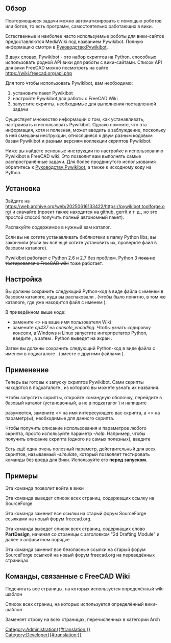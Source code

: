 <languages/>
{{VeryImportantMessage|Роботы опасны по своей сути, так как могут автоматически причинить много вреда. Используйте их с особой осторожностью!}}

<span id="Overview"></span>
==Обзор==

Повторяющиеся задачи можно автоматизировать с помощью роботов или ботов, то есть программ, самостоятельно работающих в вики.

Естественные и наиболее часто используемые роботы для вики-сайтов предоставляются MediaWiki под названием Pywikibot. Полную информацию смотри в [https://www.mediawiki.org/wiki/Manual:Pywikibot Руководство:Pywikibot].

В двух словах, Pywikibot - это набор скриптов на Python, способных использовать родной API вики для работы с вики-сайтами. Список API для вики FreeCAD можно посмотреть на сайте https://wiki.freecad.org/api.php

Для того чтобы использовать Pywikibot, вам необходимо:

# установите пакет Pywikibot
# настройте Pywikibot для работы с FreeCAD Wiki
# запустите скрипты, необходимые для выполнения поставленной задачи

Существует множество информации о том, как устанавливать, настраивать и использовать Pywikibot. Однако помните, что эта информация, хотя и полезная, может вводить в заблуждение, поскольку в ней смешаны инструкции, относящиеся к двум разным кодовым базам Pywikibot и разным версиям коллекции скриптов Pywikibot.

Ниже вы найдёте основные инструкции по настройке и использованию Pywikibot в FreeCAD wiki. Это позволит вам выполнять самые распространённые задачи. Для более продвинутого использования обратитесь к [https://www.mediawiki.org/wiki/Manual:Pywikibot Руководству:Pywikibot], а также к исходному коду на Python.

<span id="Installation"></span>
==Установка==

Зайдите на https://web.archive.org/web/20250616133422/https://pywikibot.toolforge.org/ и скачайте {{FileName|package/pywikipedia/core.zip}} (проект также находится на github, gerrit и т. д., но это простой способ получить полный автономный пакет).

Распакуйте содержимое в нужный вам каталог.

Если вы не хотите устанавливать библиотеки в папку Python libs, вы закончили (если вы всё ещё хотите установить их, проверьте файл {{FileName|INSTALL}} в базовом каталоге).

Pywikibot работает с Python 2.6 и 2.7 без проблем. Python 3 <s>пока не тестировался с FreeCAD wiki</s> тоже работает.

<span id="Configuration"></span>
==Настройка==

Вы должны сохранить следующий Python-код в виде файла с именем {{FileName|user-config.py}} в базовом каталоге, куда вы распаковали {{FileName|package/pywikipedia/core.zip}}. (чтобы было понятно, в том же каталоге, где уже находится файл с именем {{FileName|user-config.py.sample}}).

{{Code|code=
# -*- coding: cp437  -*-
family = 'freecadwiki'
mylang = 'en'
usernames['freecadwiki']['en'] = u'<<yourWikiUserName>>'
#usernames['freecadwiki']['freecadwiki'] = u'<<yourWikiUserName>>'
console_encoding = 'cp437'
}}

В приведённом выше коде:

* замените ''<<yourWikiUserName>>'' на ваше имя пользователя Wiki
* замените ''cp437'' на ''console_encoding''. Чтобы узнать кодировку консоли, в Windows и Linux запустите интерпретатор Python, введите {{SystemInput|import sys}}, а затем {{SystemInput|print sys.stdout.encoding}}. Python выведет на экран {{SystemOutput|console_encoding}}.


Затем вы должны сохранить следующий Python-код в виде файла с именем {{FileName|freecadwiki_family.py}} в подкаталоге {{FileName|/pywikibot/families}}. (вместе с другими файлами {{FileName|family_xxx.py}}).

{{Code|code=
# -*- coding: utf-8  -*-

__version__ = '$Id: 7f3891c3bbbfbd69c0b005de953514803d783d92 $'

from pywikibot import family


# The MediaWiki family
# user-config.py: usernames['mediawiki']['mediawiki'] = 'User name'
class Family(family.WikimediaFamily):
    def __init__(self):
        super(Family, self).__init__()
        self.name = 'freecadwiki'

        self.langs = {
            'en': 'www.freecadweb.org',
        }

    def scriptpath(self, code):
        return 'wiki'

    def path(self, code):
        return '/index.php' #The path of index.php, look at your wiki address. 
	 
    def apipath(self, code):
        return '/api.php' #The path of api.php

    def version(self, code):
        # Replace with the actual version being run on your wiki
        return '1.20.3'

    def protocol(self, code):
        """
        Can be overridden to return 'https'. Other protocols are not supported.
        """
        return 'http'
        #return 'https' # My server uses https
}}

<span id="Usage"></span>
==Применение==

Теперь вы готовы к запуску скриптов Pywikibot. Сами скрипты находятся в подкаталоге {{FileName|/scripts}}, из которого вы можете узнать их названия.

Чтобы запустить скрипты, откройте командную оболочку, перейдите в базовый каталог (установочный, а не в подкаталог {{FileName|/scripts}}) и напишите

{{SystemInput|python pwb.py <<scriptname>>.py -<<parameter>>}}

разумеется, замените ''<<scriptname>>'' на имя интересующего вас скрипта, а ''<<parameter>>'' на параметр(ы), необходимые для данного скрипта.

Чтобы получить описание использования и параметров любого скрипта, просто используйте параметр ''-help''. Например, чтобы получить описание скрипта {{FileName|replace.py}} (одного из самых полезных), введите

{{SystemInput|python pwb.py replace.py -help}}

Есть ещё один очень полезный параметр, действительный для всех скриптов, называемый ''-simulate'', который позволяет тестировать команды без вреда для Вики. Используйте его '''перед запуском'''.

<span id="Examples"></span>
==Примеры==

Эта команда позволит войти в вики

{{SystemInput|pwb.py login.py}}


Эта команда выведет список всех страниц, содержащих ссылку на SourceForge

{{SystemInput|pwb.py listpages.py -weblink:sourceforge.net}}


Эта команда заменит все ссылки на старый форум SourceForge ссылками на новый форум freecad.org.

{{SystemInput|pwb.py replace.py -weblink:sourceforge.net/apps/phpbb/free-cad "sourceforge.net/apps/phpbb/free-cad" "forum.freecad.org"}}


Эта команда выведет список всех страниц, содержащих слово '''PartDesign''', начиная со страницы с заголовком "2d Drafting Module" и далее в алфавитном порядке

{{SystemInput|pwb.py listpages.py -start:"2d Drafting Module" -grep:PartDesign}}


Эта команда заменит все безопасные ссылки на старый форум SourceForge ссылкой на новый форум freecad.org на переведённых страницах

{{SystemInput|pwb.py replace.py -start:Translations:! "https://sourceforge.net/apps/phpbb/free-cad" "https://forum.freecad.org"}}

== Команды, связанные с FreeCAD Wiki ==
Подсчитать все страницы, на которых используется определённый wiki шаблон

{{SystemInput|python3 pwb.py templatecount -count GuiCommand}} 


Список всех страниц, на которых используется определённый вики-шаблон

{{SystemInput|python3 pwb.py templatecount -list GuiCommand}} 

Заменяет строку на всех страницах, перечисленных в категории Arch

{{SystemInput|python3 pwb.py replace.py -cat:Arch}}
[[Category:Administration{{#translation:}}]]
[[Category:Developer{{#translation:}}]]